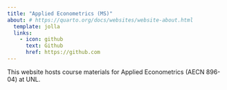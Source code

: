 ```yaml
---
title: "Applied Econometrics (MS)"
about: # https://quarto.org/docs/websites/website-about.html
  template: jolla
  links:
    - icon: github
      text: Github
      href: https://github.com
---
```


This website hosts course materials for Applied Econometrics (AECN 896-04) at UNL. 